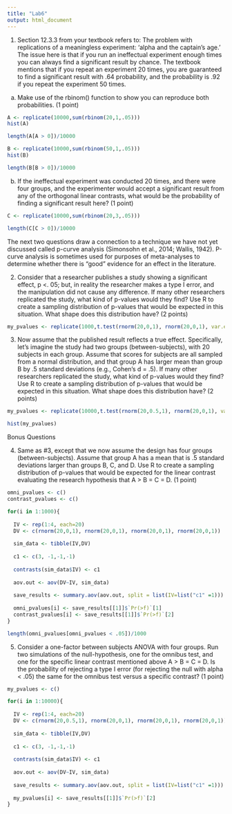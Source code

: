 ```yaml
---
title: "Lab6"
output: html_document
---
```


1. Section 12.3.3 from your textbook refers to: The problem with replications of a meaningless experiment: ‘alpha and the captain’s age.’ The issue here is that if you run an ineffectual experiment enough times you can always find a significant result by chance. The textbook mentions that if you repeat an experiment 20 times, you are guaranteed to find a significant result with .64 probability, and the probability is .92 if you repeat the experiment 50 times.
a. Make use of the rbinom() function to show you can reproduce both probabilities. (1 point)

```r

A <- replicate(10000,sum(rbinom(20,1,.05)))
hist(A)

length(A[A > 0])/10000

B <- replicate(10000,sum(rbinom(50,1,.05)))
hist(B)

length(B[B > 0])/10000
```


b. If the ineffectual experiment was conducted 20 times, and there were four groups, and the experimenter would accept a significant result from any of the orthogonal linear contrasts, what would be the probability of finding a significant result here? (1 point)

```r

C <- replicate(10000,sum(rbinom(20,3,.05)))

length(C[C > 0])/10000

```


The next two questions draw a connection to a technique we have not yet discussed called p-curve analysis (Simonsohn et al., 2014; Wallis, 1942). P-curve analysis is sometimes used for purposes of meta-analyses to determine whether there is “good” evidence for an effect in the literature.

2. Consider that a researcher publishes a study showing a significant effect, p <. 05; but, in reality the researcher makes a type I error, and the manipulation did not cause any difference. If many other researchers replicated the study, what kind of p-values would they find? Use R to create a sampling distribution of p-values that would be expected in this situation. What shape does this distribution have? (2 points)

```r

my_pvalues <- replicate(1000,t.test(rnorm(20,0,1), rnorm(20,0,1), var.equal=TRUE, data = sim_data)$p.value)

```


3. Now assume that the published result reflects a true effect. Specifically, let’s imagine the study had two groups (between-subjects), with 20 subjects in each group. Assume that scores for subjects are all sampled from a normal distribution, and that group A has larger mean than group B by .5 standard deviations (e.g., Cohen’s d = .5). If many other researchers replicated the study, what kind of p-values would they find? Use R to create a sampling distribution of p-values that would be expected in this situation. What shape does this distribution have? (2 points)

```r

my_pvalues <- replicate(10000,t.test(rnorm(20,0.5,1), rnorm(20,0,1), var.equal=TRUE, data = sim_data)$p.value)

hist(my_pvalues)

```


Bonus Questions

4. Same as #3, except that we now assume the design has four groups (between-subjects). Assume that group A has a mean that is .5 standard deviations larger than groups B, C, and D. Use R to create a sampling distribution of p-values that would be expected for the linear contrast evaluating the research hypothesis that A > B = C = D. (1 point)

```r
omni_pvalues <- c()
contrast_pvalues <- c()

for(i in 1:1000){
  
  IV <- rep(1:4, each=20)
  DV <- c(rnorm(20,0,1), rnorm(20,0,1), rnorm(20,0,1), rnorm(20,0,1))
  
  sim_data <- tibble(IV,DV)
  
  c1 <- c(3, -1,-1,-1)
  
  contrasts(sim_data$IV) <- c1
  
  aov.out <- aov(DV~IV, sim_data)
  
  save_results <- summary.aov(aov.out, split = list(IV=list("c1" =1)))
  
  omni_pvalues[i] <- save_results[[1]]$`Pr(>f)`[1]
  contrast_pvalues[i] <- save_results[[1]]$`Pr(>f)`[2]
}

length(omni_pvalues[omni_pvalues < .05])/1000

```


5. Consider a one-factor between subjects ANOVA with four groups. Run two simulations of the null-hypothesis, one for the omnibus test, and one for the specific linear contrast mentioned above A > B = C = D. Is the probability of rejecting a type I error (for rejecting the null with alpha < .05) the same for the omnibus test versus a specific contrast? (1 point)

```r
my_pvalues <- c()

for(i in 1:10000){
  
  IV <- rep(1:4, each=20)
  DV <- c(rnorm(20,0.5,1), rnorm(20,0,1), rnorm(20,0,1), rnorm(20,0,1))
  
  sim_data <- tibble(IV,DV)
  
  c1 <- c(3, -1,-1,-1)
  
  contrasts(sim_data$IV) <- c1
  
  aov.out <- aov(DV~IV, sim_data)
  
  save_results <- summary.aov(aov.out, split = list(IV=list("c1" =1)))
  
  my_pvalues[i] <- save_results[[1]]$`Pr(>f)`[2]
}
```

